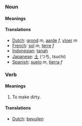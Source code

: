 ===Noun===
====Meanings====
====Translations====
*[[Dutch]]: [[grond]] ''m'', [[aarde]] ''f'', [[vloer]] ''m''
*[[French]]: [[sol]] ''m'', [[terre]] ''f''
*[[Indonesian]]: [[tanah]]
*[[Japanese]]: [[土]] (つち, tsuchi)
*[[Spanish]]: [[suelo]] ''m'', [[tierra]] ''f''

===Verb===
====Meanings====
#To make dirty.
====Translations====
*[[Dutch]]: [[bevuilen]]